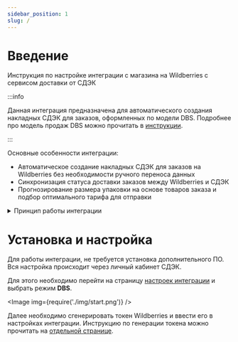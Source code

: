 ```yaml
---
sidebar_position: 1
slug: /
---
```


# Введение

Инструкция по настройке интеграции с магазина на Wildberries с сервисом доставки от СДЭК

:::info

Данная интеграция предназначена для автоматического создания накладных СДЭК для заказов, оформленных по модели DBS.
Подробнее про модель продаж DBS можно прочитать в [инструкции](https://seller.wildberries.ru/instructions/ru/ru/material/A-107).

:::

Основные особенности интеграции:
- Автоматическое создание накладных СДЭК для заказов на Wildberries без необходимости ручного переноса данных
- Синхронизация статуса доставки заказов между Wildberries и СДЭК
- Прогнозирование размера упаковки на основе товаров заказа и подбор оптимального тарифа для отправки

<details>
    <summary>Принцип работы интеграции</summary>

    После настройки, система каждые 15 минут проверяет наличие новых заказов на Wildberries.

    При обнаружении нового заказа, автоматически создается накладная в СДЭК.

    Накладная появляется в [личном кабинете](https://lk.cdek.ru), откуда ее можно распечатать и наклеить на посылку для
    передачи на доставку.
</details>

# Установка и настройка

Для работы интеграции, не требуется установка дополнительного ПО. Вся настройка происходит через личный кабинет СДЭК.

Для этого необходимо перейти на страницу [настроек интеграции](https://lk.cdek.ru/integration) и выбрать режим **DBS**.

<Image img={require('./img/start.png')} />

Далее необходимо сгенерировать токен Wildberries и ввести его в настройках интеграции.
Инструкцию по генерации токена можно прочитать на [отдельной странице](./wb-key.mdx).
